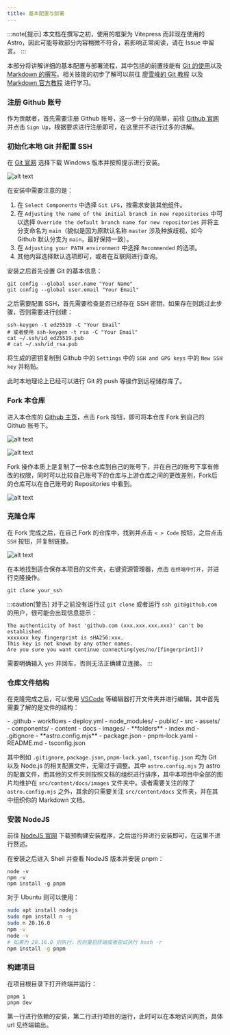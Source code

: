 ```yaml
---
title: 基本配置与部署
---
```



:::note[提示]
本文档在撰写之初，使用的框架为 Vitepress 而非现在使用的 Astro，因此可能导致部分内容稍微不符合，若影响正常阅读，请在 Issue 中留言。
:::

本部分将讲解详细的基本配置与部署流程，其中包括的前置技能有 <u>Git 的使用</u>以及 <u>Markdown 的撰写</u>。相关技能的初步了解可以前往 [廖雪峰的 Git 教程](https://www.liaoxuefeng.com/wiki/896043488029600) 以及 [Markdown 官方教程](https://markdown.com.cn/basic-syntax/) 进行学习。

### 注册 Github 账号

作为贡献者，首先需要注册 Github 账号，这一步十分的简单，前往 [Github 官网](https://github.com/) 并点击 `Sign Up`，根据要求进行注册即可，在这里并不进行过多的讲解。

### 初始化本地 Git 并配置 SSH

在 [Git 官网](https://git-scm.com/) 选择下载 Windows 版本并按照提示进行安装。

![alt text](../images/贡献指南/download_git.png)

在安装中需要注意的是：

<Steps>

1. 在 `Select Components` 中选择 `Git LFS`，按需求安装其他组件。
2. 在 `Adjusting the name of the initial branch in new repositories` 中可以选择 `Override the default branch name for new repositories` 并将主分支命名为 `main`（貌似是因为原默认名称 `master` 涉及种族歧视，如今 Github 默认分支为 `main`，最好保持一致）。
3. 在 `Adjusting your PATH environment` 中选择 `Recommended` 的选项。
4. 其他内容选择默认选项即可，或者在互联网进行查询。

</Steps>

安装之后首先设置 Git 的基本信息：

```shell
git config --global user.name "Your Name"
git config --global user.email "Your Email"
```

之后需要配置 SSH，首先需要检查是否已经存在 SSH 密钥，如果存在则跳过此步骤，否则需要进行创建：

```shell
ssh-keygen -t ed25519 -C "Your Email"
# 或者使用 ssh-keygen -t rsa -C "Your Email"
cat ~/.ssh/id_ed25519.pub
# cat ~/.ssh/id_rsa.pub
```

将生成的密钥复制到 Github 中的 `Settings` 中的 `SSH and GPG keys` 中的 `New SSH key` 并粘贴。

此时本地理论上已经可以进行 Git 的 push 等操作到远程储存库了。

### Fork 本仓库

进入本仓库的 [Github 主页](https://github.com/CS-BAOYAN/CS-BAOYAN-2025)，点击 `Fork` 按钮，即可将本仓库 Fork 到自己的 Github 账号下。

![alt text](../images/贡献指南/fork_1.png)

![alt text](../images/贡献指南/fork_2.png)

Fork 操作本质上是复制了一份本仓库到自己的账号下，并在自己的账号下享有修改的权限，同时可以比较自己账号下的仓库与上游仓库之间的更改差别，Fork后的仓库可以在自己账号的 Repositories 中看到。

![alt text](../images/贡献指南/find_fork.png)

### 克隆仓库

在 Fork 完成之后，在自己 Fork 的仓库中，找到并点击 `< > Code` 按钮，之后点击 `SSH` 按钮，并复制链接。

![alt text](../images/贡献指南/gain_ssh.png)

在本地找到适合保存本项目的文件夹，右键资源管理器，点击 `在终端中打开`，并进行克隆操作。

```shell
git clone your_ssh
```

:::caution[警告]
对于之前没有运行过 `git clone` 或者运行 `ssh git@github.com` 的用户，很可能会出现信息提示：

```text
The authenticity of host 'github.com (xxx.xxx.xxx.xxx)' can't be established.
xxxxxxx key fingerprint is sHA256:xxx.
This key is not known by any other names.
Are you sure you want continue connecting(yes/no/[fingerprint])?
```

需要明确输入 `yes` 并回车，否则无法正确建立连接。
:::

### 仓库文件结构

在克隆完成之后，可以使用 [VSCode](https://code.visualstudio.com/) 等编辑器打开文件夹并进行编辑，其中首先需要了解的是文件的结构：

<FileTree>
- .github
    - workflows
        - deploy.yml
- node_modules/
- public/
- src
    - assets/
    - components/
    - content
        - docs
            - images/
            - **folders**
                - index.md
- .gitignore
- **astro.config.mjs**
- package.json
- pnpm-lock.yaml
- README.md
- tsconfig.json
</FileTree>

其中例如 `.gitignore`, `package.json`, `pnpm-lock.yaml`, `tsconfig.json` 均为 Git 以及 Node.js 的相关配置文件，无需过于调整。其中 `astro.config.mjs` 为 astro 的配置文件，而其他的文件夹则按照文档的组织进行排序，其中本项目中全部的图片均维护在 `src/content/docs/images` 文件夹中。读者需要关注的除了 `astro.config.mjs` 之外，其余的只需要关注 `src/content/docs` 文件夹，并在其中组织你的 Markdown 文档。

### 安装 NodeJS

前往 [NodeJS 官网](https://nodejs.org/zh-cn/download/prebuilt-installer) 下载预构建安装程序，之后运行并进行安装即可，在这里不进行赘述。

在安装之后进入 Shell 并查看 NodeJS 版本并安装 pnpm：

```shell
node -v
npm -v
npm install -g pnpm
```

对于 Ubuntu 则可以使用：

```bash
sudo apt install nodejs
sudo npm install n -g
sudo n 20.16.0
npm -v
node -v
# 如果为 20.16.0 则执行，否则重启终端或者尝试执行 hash -r
npm install -g pnpm
```

### 构建项目

在项目根目录下打开终端并运行：

```shell
pnpm i
pnpm dev
```

第一行进行依赖的安装，第二行进行项目的运行，此时可以在本地访问网页，具体 url 见终端输出。
